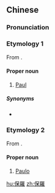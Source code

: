 {{also|保罗}}
==Chinese==
{{zh-forms|s=保罗|gloss=-}}

===Pronunciation===
{{zh-pron
|m=Bǎoluó
|c=bou2 lo4
|h=pfs=Pó-lò
|mn=Pó-lô
|cat=pn
}}

===Etymology 1===
From {{etyl|grc|zh}} {{m|grc|Παῦλος}}.

====Proper noun====
{{zh-proper noun}}

# [[Paul]]

=====Synonyms=====
* {{qualifier|Catholic}} {{zh-l|保祿}}

===Etymology 2===
From {{etyl|pt|zh}} {{m|pt|Paulo}}.

====Proper noun====
{{zh-proper noun}}

# [[Paulo]]

{{zh-cat|Names|Biblical characters}}

[[hu:保羅]]
[[zh:保羅]]
